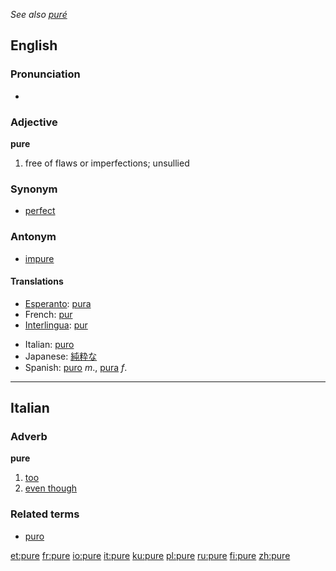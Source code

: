 ''See also [[puré]]''
==English==

===Pronunciation===
*{{audio|en-us-pure.ogg|Audio (US)}}

===Adjective===
'''pure'''
#free of flaws or imperfections; unsullied

===Synonym===
*[[perfect]]

===Antonym===
*[[impure]]

====Translations====
{{top}}
*[[Esperanto]]: [[pura]]
*French: [[pur]]
*[[Interlingua]]: [[pur]]
{{mid}}
*Italian: [[puro]]
*Japanese: [[純粋]]な
*Spanish: [[puro]] ''m''., [[pura]] ''f''.
{{bottom}}

----

==Italian==
===Adverb===
'''pure'''

# [[too]]
# [[even though]]

===Related terms===
*[[puro]]

[[et:pure]]
[[fr:pure]]
[[io:pure]]
[[it:pure]]
[[ku:pure]]
[[pl:pure]]
[[ru:pure]]
[[fi:pure]]
[[zh:pure]]